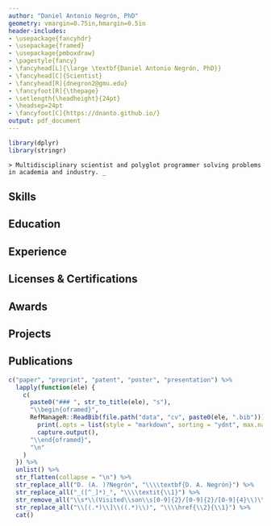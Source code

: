 ```yaml
---
author: "Daniel Antonio Negrón, PhD"
geometry: vmargin=0.75in,hmargin=0.5in
header-includes:
- \usepackage{fancyhdr}
- \usepackage{framed}
- \usepackage{pmboxdraw}
- \pagestyle{fancy}
- \fancyhead[L]{\large \textbf{Daniel Antonio Negrón, PhD}}
- \fancyhead[C]{Scientist}
- \fancyhead[R]{dnegron2@gmu.edu}
- \fancyfoot[R]{\thepage}
- \setlength{\headheight}{24pt}
- \headsep=24pt
- \fancyfoot[C]{https://dnanto.github.io/}
output: pdf_document
---
```


```r
library(dplyr)
library(stringr)
```

`> Multidisciplinary scientist and polyglot programmer solving problems in academia and industry. _`

## Skills \dotfill

\begin{oframed}
\textbf{Biology} \hfill alignment, annotation, homology modeling, microarrays, omics, sequencing, PCR/LAMP, phylogenetics \break
\textbf{Database} \hfill BLAST+, Cypher, ER modeling, Gremlin, MySQL, PostgreSQL, SQL, SQLite, SPARQL, triplestore \break
\textbf{Computing} \hfill cloud, compression, data structures, GPU, HPC, microcontrollers, numerical, parallel, threading, UI \break
\textbf{Reproducibility} \hfill Conda, Docker, Git, \LaTeX, pip, poetry, Podman, R Markdown, Snakemake, Spack, uv, Zotero \break
\textbf{Programming} \hfill AWK, BASH, C, C++, C\#, CUDA, GLSL, HTML, Java, JavaScript, jq, perl, node, python \break
\textbf{Mathematics} \hfill calculus, geometry, linear algebra, MCMC, ML, signed-distance functions, statistics \break
\textbf{Language} \hfill Spanish (co-native), Japanese (JLPT 5)
\end{oframed}

## Education \dotfill

\begin{oframed}
\textbf{George Mason University, School of Systems Biology} \hfill Fairfax, VA
\begin{leftbar}
\textit{PhD in Bioinformatics \& Computational Biology} \hfill Aug 2014 – May 2021 \break
Dissertation: Molecular Clock Analysis of Human Adenovirus \hfill \break
Chair: Dr. Donald Seto; Co-Chairs: Dr. Patrick Gillevet \& Dr. Sterling Thomas \hfill
\end{leftbar}

\textbf{Johns Hopkins University, Zanvyl Krieger School of Arts \& Sciences} \hfill Baltimore, MD
\begin{leftbar}
\textit{MS in Bioinformatics} \hfill Nov 2009 – Dec 2011 \break
Capstone: Parallel Algorithm for \textit{de novo} Co-Expression Networks from Microarray Data \hfill \break
Adviser: Dr. Thomas Koval; Supervisors: Dr. Sterling Thomas \& Dr. Catherine E. Campbell \hfill
\end{leftbar}

\textbf{Boston University, College of Arts \& Sciences} \hfill Boston, MA
\begin{leftbar}
\textit{BA in Biochemistry \& Molecular Biology, Minor in Computer Science} \hfill Sep 2005 – May 2009 \break
Project: Microsatellite junction counts are inversely proportional to unit size, gap, and edit distance \hfill \break
Adviser: Dr. Gary Benson \hfill \break
Project: Type-II superconductor simulator for magnetic vortex formation \hfill \break
Adviser: Dr. George Ogurek Zimmerman \hfill
\end{leftbar}
\end{oframed}

## Experience \dotfill

\begin{oframed}
\textbf{Noblis, Inc.} \hfill Reston, VA
\begin{leftbar}
\textit{Scientist} \hfill Oct 2011 – Present \break
Develop algorithms and program applications for the design and evaluation of molecular diagnostics such as PCR/LAMP assays and multiplexed antigen tests for biosurveillance with refinements based on BSL-II experimentation, primarily supporting DTRA. Analyze laboratory data for microbial based food and fuel production. Consult on interdisciplinary client work across corporate mission areas, internal R\&D, and grant/proposal/patent submissions. Integrate advanced algorithms, machine learning, and statistics into reproducible and portable scientific workflows to generate publication quality reports. Design and supervise internship projects. \hfill \break
Recent and ongoing research projects include a phone app to interpret colorimetric LAMP assay and lateral flow immunoassay results using OpenCV, 3D-printed robot arm with computer vision for wet lab task automation (as PI), DNA-storage algorithm development (with patent submitted and experiment sent to the International Space Station via NASA's SpaceX 33rd Commercial Resupply Service), and AI-directed protein design with RFDiffusion, ProteinMPNN, AlphaFold, and laboratory validation. \hfill \break
As a cross-disciplinary scientist, past projects included microarray analysis, full-stack laboratory information management system (LIMS) development, expert system for well water remediation, stock trade automation with graph-based correlation strategy, traffic congestion prediction, dark web social network analysis (supporting INTERPOL), statistical fingerprinting of nuclear fuel rods, forensic reverse-engineering of file formats, containerized computer virus scanning microservice frameworks (as PI), and efficient language detection on low-energy hardware. \hfill
\end{leftbar}
\begin{leftbar}
\textit{On-Call Technical Intern} \hfill Aug 2011 – Oct 2011 \break
Port algorithms to run on the CRAY XMT 2 supercomputer using the C programming language and compiler directives. Analyze \textit{P. aeruginosa} microarray data to identify virulence factors. Also analyzed protein microarray data of hemorrhagic fever viruses from the BSL-III laboratory data from GMU. \hfill
\end{leftbar}
\begin{leftbar}
\textit{Noblis/JHU Independent Research Project Fellowship} \hfill Jun 2011 – Aug 2011 \break
Upgrade an algorithm for the analysis of host-pathogen interaction networks from microarray data. Develop an MPI-enabled version for parallel execution. Analyze human-plague (\textit{Y. pestis}) microarray data to identify network motifs. \hfill
\end{leftbar}

\textbf{Infant \& Toddler Connection of Fairfax-Falls Church} \hfill Fairfax, VA
\begin{leftbar}
\textit{Administrative Assistant II / Data Analyst} \hfill Sep 2009 – Jun 2011 \break
Develop VBA macros for use with Microsoft Office applications. Automate administrative tasks using Windows batch scripts. Manage IT support at the Falls Church satellite site. \hfill
\end{leftbar}

\textbf{Boston University} \hfill Boston, MA
\begin{leftbar}
\textit{Laboratory for Biocomputing and Informatics} \hfill Sep 2008 – May 2009 \break
Conduct research under the supervision of Dr. Gary Benson. Implement algorithms in Java and python using distance scoring, sequence alignment, and spaced-seed searching to analyze microsatellite junctions and tandem repeat evolution. \hfill \break
\textit{Experimental Condensed Matter Physics} \hfill Sep 2008 – May 2009 \break
Conduct research under the supervision of Dr. George Ogurek Zimmerman. Program a type-II superconductor simulator to visualize phenomena related to magnetic field vortices in Java and python. Collaborate on the 2D implementation of the simulator and subsequently developed the 3D version. \hfill
\end{leftbar}
\end{oframed}

## Licenses & Certifications

\begin{oframed}
\textbf{Nvidia Corporation} \hfill Online
\begin{leftbar}
\textit{Fundamentals of Accelerated Computing with Modern CUDA C++} \hfill Aug 2025 \break
For demonstrating competence in the completion of "Fundamentals of Accelerated Computing with Modern CUDA C++" (Certification ID: dnp-qkQNTBCykgtHv703Tw). \hfill
\end{leftbar}
\end{oframed}

## Awards \dotfill

\begin{oframed}
\textbf{Noblis, Inc.} \hfill Reston, VA
\begin{leftbar}
\textit{Noblis Award for Excellence in Science and Technology} \hfill 2023 \break
For outstanding thought leadership and scientific contributions that advance and solve complex challenges on missions ranging from biodefense to cyber defense. \hfill
\end{leftbar}

\begin{leftbar}
\textit{Board of Trustees' Award for Excellence} \hfill 2021 \break
For contributions to the Northern Virginia Innovation Exchange (NVIX). \hfill
\end{leftbar}

\begin{leftbar}
\textit{Noblis Hackathon Honorable Mention} \hfill 2017  \break
Participated as part of team "Ghost in the Shell Script" in the 24-hr hackathon to improve the search algorithm of the RASMAS medical recall system. The Java solution employed an n-gram indexing strategy for calculating Jaccard similarity. \hfill
\end{leftbar}
\end{oframed}

## Projects \dotfill

\begin{oframed}
\textbf{Homebrewing} \hfill
\begin{leftbar}
\textit{Makgeolli} \hfill Jan 2023 - Present \break
Brew traditional Korean rice wine. Developed an Arduino fermentation monitoring system combining an optoisolator and digital scale to track airlock bubble evolution and mass change over time and write logs to an SD card. Received funds from the Noblis Sponsored Research program to sequence samples and develop LAMP assays for microbes critical to the multiple parallel fermentation process. Results were presented as a talk at ASM 2024 in Atlanta, GA. \hfill
\end{leftbar}

\textbf{Capsid Modeling} \hfill
\begin{leftbar}
\textit{Render viral capsids using Caspar-Klug Theory} \hfill May 2020 – Present \break
In the browser with JavaScript to export SVG diagrams (democapsid @ https://dnanto.github.io/democapsid/app.html). On the GPU with GLSL for realtime renders (protocapsid @ https://www.shadertoy.com/view/dlsGRH). \hfill
\end{leftbar}

\textbf{District Broomball Statistics} \hfill
\begin{leftbar}
\textit{Database and website for league statistics} \hfill Jun 2019 – Present \break
Design ER model, SQLite database, and R code with novel assist network visualizations for league statistics and website generation (https://github.com/dnanto/broomball). \hfill
\end{leftbar}
\end{oframed}

## Publications \dotfill

```r
c("paper", "preprint", "patent", "poster", "presentation") %>%
  lapply(function(ele) {
    c(
      paste0("### ", str_to_title(ele), "s"),
      "\\begin{oframed}",
      RefManageR::ReadBib(file.path("data", "cv", paste0(ele, ".bib"))) %>%
        print(.opts = list(style = "markdown", sorting = "ydnt", max.names = Inf)) %>%
        capture.output(),
      "\\end{oframed}",
      "\n"
    )
  }) %>%
  unlist() %>%
  str_flatten(collapse = "\n") %>%
  str_replace_all("D. (A. )?Negrón", "\\\\textbf{D. A. Negrón}") %>%
  str_replace_all("_([^_]*)_", "\\\\textit{\\1}") %>%
  str_remove_all("\\s*\\(Visited\\son\\s[0-9]{2}/[0-9]{2}/[0-9]{4}\\)\\.") %>%
  str_replace_all("\\[(.*)\\]\\((.*)\\)", "\\\\href{\\2}{\\1}") %>%
  cat()
```

